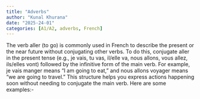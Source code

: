 ```yaml
---
title: "Adverbs"
author: "Kunal Khurana"
date: "2025-24-01"
categories: [A1/A2, adverbs, French]
---
```


The verb aller (to go) is commonly used in French to describe the present or the near future without conjugating other verbs. To do this, conjugate aller in the present tense (e.g., je vais, tu vas, il/elle va, nous allons, vous allez, ils/elles vont) followed by the infinitive form of the main verb. For example, je vais manger means "I am going to eat," and nous allons voyager means "we are going to travel." This structure helps you express actions happening soon without needing to conjugate the main verb. Here are some examples:-

